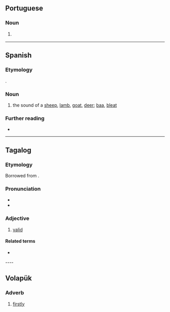 ==Portuguese==

===Noun===
{{pt-noun|m|s}}

# {{l|en|baa}} {{gloss|bleating of sheep}}

----

==Spanish==

===Etymology===
{{suffix|es|balar|ido|alt1=Balar}}.

===Noun===
{{es-noun|m}}

# the sound of a [[sheep]], [[lamb]], [[goat]], [[deer]]; [[baa]], [[bleat]]

===Further reading===
* {{R:DRAE}}

{{C|es|Animal sounds}}

----

==Tagalog==

===Etymology===
Borrowed from {{bor|tl|es|válido}}.

===Pronunciation===
* {{hyph|tl|ba|li|do}}
* {{tl-IPA|bálidó}}

===Adjective===
{{tl-adj|bálidó}}

# [[valid]]
#: {{syn|tl|may-bisa}}

====Related terms====
* {{l|tl|balidasyon}}

---- 

==Volapük==

===Adverb===
{{head|vo|adverb}}

# [[firstly]]